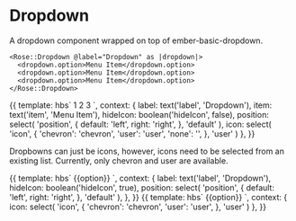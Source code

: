 
<Meta title="Rose|Dropdown" component="Dropdown" />

# Dropdown

A dropdown component wrapped on top of ember-basic-dropdown.

```htmlbars
<Rose::Dropdown @label="Dropdown" as |dropdown|>
  <dropdown.option>Menu Item</dropdown.option>
  <dropdown.option>Menu Item</dropdown.option>
  <dropdown.option>Menu Item</dropdown.option>
</Rose::Dropdown>
```

<Preview>
  <Story name="Advanced">{{
    template: hbs`
      <Rose::Dropdown @label={{label}} @position={{position}} @hideIcon={{hideIcon}} @icon={{icon}} as |dropdown|>
        <dropdown.option>1</dropdown.option>
        <dropdown.option>2</dropdown.option>
        <dropdown.option>3</dropdown.option>
      </Rose::Dropdown>
    `,
    context: {
      label: text('label', 'Dropdown'),
      item: text('item', 'Menu Item'),
      hideIcon: boolean('hideIcon', false),
      position: select(
        'position',
        {
          default: 'left',
          right: 'right',
        },
        'default'
      ),
      icon: select(
        'icon',
        {
          'chevron': 'chevron',
          'user': 'user',
          'none': '',
        },
        'user'
      )
    },
  }}</Story>
</Preview>

Dropbowns can just be icons, however, icons need to be selected from an existing list. Currently, only chevron and user are available.

<Preview>
  <Story name="Dropdown Icon Only">{{
    template: hbs`
      <Rose::Dropdown as |dropdown|>
        <dropdown.option>{{option}}</dropdown.option>
      </Rose::Dropdown>
    `,
    context: {
      label: text('label', 'Dropdown'),
      hideIcon: boolean('hideIcon', true),
      position: select(
        'position',
        {
          default: 'left',
          right: 'right',
        },
        'default'
      ),
    },
  }}</Story>
</Preview>

<Preview>
  <Story name="User Icon Only">{{
    template: hbs`
      <Rose::Dropdown @icon={{icon}} as |dropdown|>
        <dropdown.option>{{option}}</dropdown.option>
      </Rose::Dropdown>
    `,
    context: {
      icon: select(
        'icon',
        {
          'chevron': 'chevron',
          'user': 'user',
        },
        'user'
      )
    },
  }}</Story>
</Preview>
